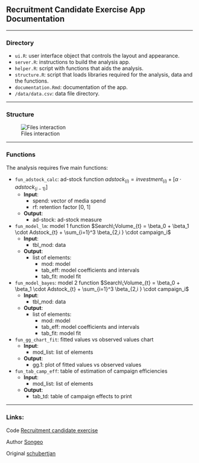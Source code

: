

## Recruitment Candidate Exercise App Documentation

----



### Directory

- `ui.R`: user interface object that controls the layout and appearance.
- `server.R`: instructions to build the analysis app. 
- `helper.R`: script with functions that aids the analysis.
- `structure.R`: script that loads libraries required for the analysis, data and the functions.
- `documentation.Rmd`: documentation of the app.
- `/data/data.csv`: data file directory.

---

### Structure

![Files interaction](www/candidateexcercise_process.png)

---

### Functions

The analysis requires five main functions: 


- `fun_adstock_calc`: ad-stock function $adstock_{(i)} = investment_{(i)} + [ \alpha \cdot adstock_{(i-1)} ]$
  - **Input**: 
    - spend: vector of media spend
    - rf: retention factor [0, 1]
  - **Output**:
    - ad-stock: ad-stock measure
    
    
    
- `fun_model_lm`: model 1 function $Search\;Volume_{t} = \beta_0 + \beta_1 \cdot Adstock_{t} + \sum_{i=1}^3 \beta_{2,i } \cdot campaign_i$
  - **Input**: 
    - tbl_mod: data
  - **Output**:
    - list of elements: 
      - mod: model
      - tab_eff: model coefficients and intervals
      - tab_fit: model fit     

- `fun_model_bayes`: model 2 function $Search\;Volume_{t} = \beta_0 + \beta_1 \cdot Adstock_{t} + \sum_{i=1}^3 \beta_{2,i } \cdot campaign_i$
  - **Input**: 
    - tbl_mod: data
  - **Output**:
    - list of elements: 
      - mod: model
      - tab_eff: model coefficients and intervals
      - tab_fit: model fit     
    
- `fun_gg_chart_fit`: fitted values vs observed values chart
  - **Input**: 
    - mod_list: list of elements
  - **Output**: 
    - gg.1: plot of fitted values vs observed values    
    
    
- `fun_tab_camp_eff`: table of estimation of campaign efficiencies
  - **Input**: 
    - mod_list: list of elements
  - **Output**: 
    - tab_td: table of campaign effects to print    
      
---      
      
### Links:

Code [Recruitment candidate exercise](https://github.com/Songeo/recruitmentCandidateExercise)

Author [Songeo](https://github.com/Songeo)

Original [schubertjan](https://github.com/schubertjan/recruitmentCandidateExercise)


